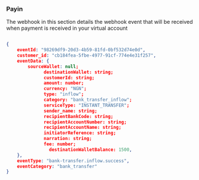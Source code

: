 ### Payin
The webhook in this section details the webhook event that will be received when payment is received in your virtual account

```json bank-transfer-inflow-successful.json

{
    eventId: "98269df9-20d3-4b59-81fd-0bf532d74e0d",
    customer_id: "cb184fea-5fbe-4977-91cf-774e4e31f257",
    eventData: {
        sourceWallet: null;
			  destinationWallet: string;
			  customerId: string;
			  amount: number;
			  currency: "NGN";
			  type: "inflow";
			  category: "bank_transfer_inflow";
			  serviceType: "INSTANT_TRANSFER";
			  sender_name: string;
			  recipientBankCode: string;
			  recipientAccountNumber: string;
			  recipientAccountName: string;
			  initiatorReference: string;
			  narration: string;
			  fee: number;
				destinationWalletBalance: 1500,
    },
    eventType: "bank-transfer.inflow.success",
    eventCategory: "bank_transfer"
}
```